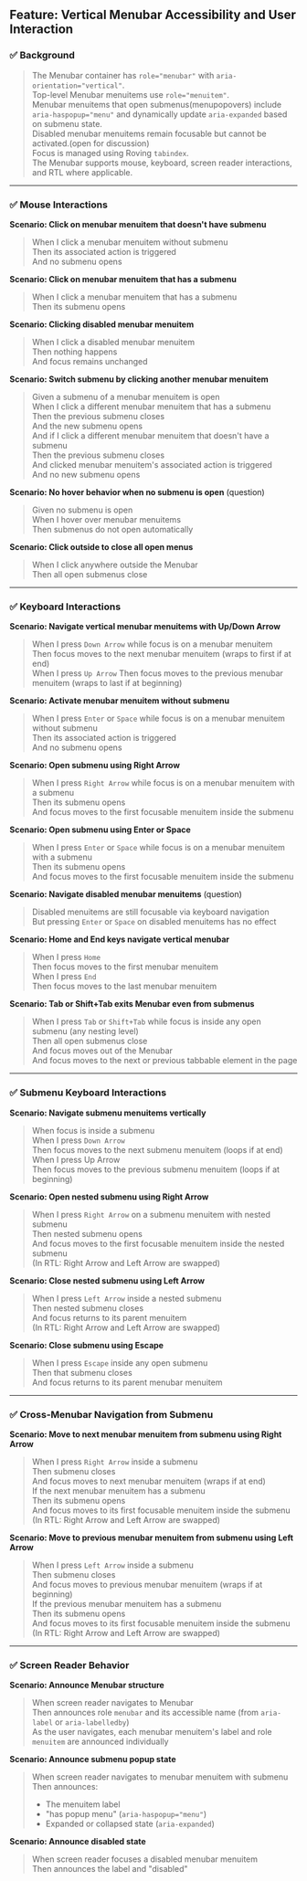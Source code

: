 

<Meta of={MenubarStories} name="User Stories" />

## Feature: Vertical Menubar Accessibility and User Interaction

### ✅ Background

> The Menubar container has `role="menubar"` with `aria-orientation="vertical"`.  
> Top-level Menubar menuitems use `role="menuitem"`.  
> Menubar menuitems that open submenus(menupopovers) include `aria-haspopup="menu"` and dynamically update `aria-expanded` based on submenu state.    
> Disabled menubar menuitems remain focusable but cannot be activated.(open for discussion)  
> Focus is managed using Roving `tabindex`.  
> The Menubar supports mouse, keyboard, screen reader interactions, and RTL where applicable.

---

### ✅ Mouse Interactions

**Scenario: Click on menubar menuitem that doesn't have submenu**  
> When I click a menubar menuitem without submenu  
> Then its associated action is triggered  
> And no submenu opens

**Scenario: Click on menubar menuitem that has a submenu**  
> When I click a menubar menuitem that has a submenu  
> Then its submenu opens

**Scenario: Clicking disabled menubar menuitem**  
> When I click a disabled menubar menuitem  
> Then nothing happens  
> And focus remains unchanged

**Scenario: Switch submenu by clicking another menubar menuitem**  
> Given a submenu of a menubar menuitem is open  
> When I click a different menubar menuitem that has a submenu  
> Then the previous submenu closes  
> And the new submenu opens  
> And if I click a different menubar menuitem that doesn't have a submenu  
> Then the previous submenu closes  
> And clicked menubar menuitem's associated action is triggered  
> And no new submenu opens

**Scenario: No hover behavior when no submenu is open**  (question)
> Given no submenu is open  
> When I hover over menubar menuitems  
> Then submenus do not open automatically

**Scenario: Click outside to close all open menus**  
> When I click anywhere outside the Menubar  
> Then all open submenus close

---

### ✅ Keyboard Interactions

**Scenario: Navigate vertical menubar menuitems with Up/Down Arrow**  
> When I press `Down Arrow` while focus is on a menubar menuitem  
> Then focus moves to the next menubar menuitem (wraps to first if at end)  
> When I press `Up Arrow` 
> Then focus moves to the previous menubar menuitem (wraps to last if at beginning)

**Scenario: Activate menubar menuitem without submenu**  
> When I press `Enter` or `Space` while focus is on a menubar menuitem without submenu  
> Then its associated action is triggered  
> And no submenu opens

**Scenario: Open submenu using Right Arrow**  
> When I press `Right Arrow` while focus is on a menubar menuitem with a submenu  
> Then its submenu opens  
> And focus moves to the first focusable menuitem inside the submenu

**Scenario: Open submenu using Enter or Space**  
> When I press `Enter` or `Space` while focus is on a menubar menuitem with a submenu  
> Then its submenu opens  
> And focus moves to the first focusable menuitem inside the submenu

**Scenario: Navigate disabled menubar menuitems**  (question)
> Disabled menuitems are still focusable via keyboard navigation  
> But pressing `Enter` or `Space` on disabled menuitems has no effect

**Scenario: Home and End keys navigate vertical menubar**  
> When I press `Home`  
> Then focus moves to the first menubar menuitem  
> When I press `End`  
> Then focus moves to the last menubar menuitem

**Scenario: Tab or Shift+Tab exits Menubar even from submenus**  
> When I press `Tab` or `Shift+Tab` while focus is inside any open submenu (any nesting level)  
> Then all open submenus close  
> And focus moves out of the Menubar  
> And focus moves to the next or previous tabbable element in the page

---

### ✅ Submenu Keyboard Interactions

**Scenario: Navigate submenu menuitems vertically**  
> When focus is inside a submenu  
> When I press `Down Arrow`  
> Then focus moves to the next submenu menuitem (loops if at end)  
> When I press Up Arrow  
> Then focus moves to the previous submenu menuitem (loops if at beginning)

**Scenario: Open nested submenu using Right Arrow**  
> When I press `Right Arrow` on a submenu menuitem with nested submenu  
> Then nested submenu opens  
> And focus moves to the first focusable menuitem inside the nested submenu  
> (In RTL: Right Arrow and Left Arrow are swapped)

**Scenario: Close nested submenu using Left Arrow**  
> When I press `Left Arrow` inside a nested submenu  
> Then nested submenu closes  
> And focus returns to its parent menuitem  
> (In RTL: Right Arrow and Left Arrow are swapped)

**Scenario: Close submenu using Escape**  
> When I press `Escape` inside any open submenu  
> Then that submenu closes  
> And focus returns to its parent menubar menuitem

---

### ✅ Cross-Menubar Navigation from Submenu

**Scenario: Move to next menubar menuitem from submenu using Right Arrow**  
> When I press `Right Arrow` inside a submenu  
> Then submenu closes  
> And focus moves to next menubar menuitem (wraps if at end)  
> If the next menubar menuitem has a submenu  
> Then its submenu opens  
> And focus moves to its first focusable menuitem inside the submenu  
> (In RTL: Right Arrow and Left Arrow are swapped)

**Scenario: Move to previous menubar menuitem from submenu using Left Arrow**  
> When I press `Left Arrow` inside a submenu  
> Then submenu closes  
> And focus moves to previous menubar menuitem (wraps if at beginning)  
> If the previous menubar menuitem has a submenu  
> Then its submenu opens  
> And focus moves to its first focusable menuitem inside the submenu  
> (In RTL: Right Arrow and Left Arrow are swapped)

---

### ✅ Screen Reader Behavior

**Scenario: Announce Menubar structure**  
> When screen reader navigates to Menubar  
> Then announces role `menubar` and its accessible name (from `aria-label` or `aria-labelledby`)  
> As the user navigates, each menubar menuitem's label and role `menuitem` are announced individually

**Scenario: Announce submenu popup state**  
> When screen reader navigates to menubar menuitem with submenu  
> Then announces:  
> - The menuitem label  
> - "has popup menu" (`aria-haspopup="menu"`)  
> - Expanded or collapsed state (`aria-expanded`)

**Scenario: Announce disabled state**  
> When screen reader focuses a disabled menubar menuitem  
> Then announces the label and "disabled"
